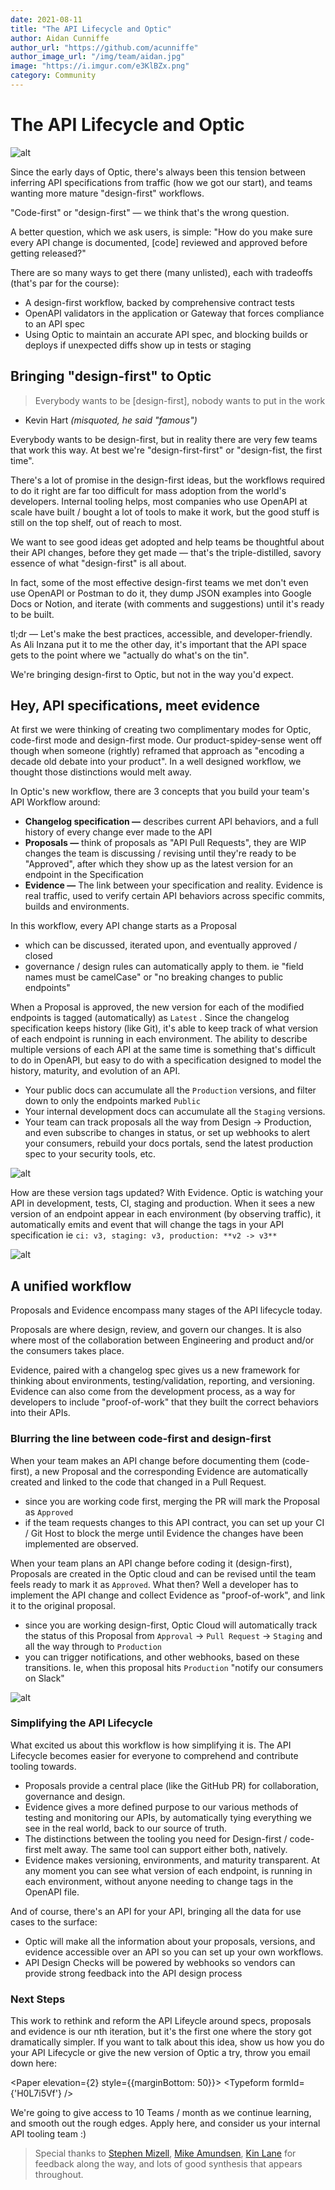 ```yaml
---
date: 2021-08-11
title: "The API Lifecycle and Optic"
author: Aidan Cunniffe
author_url: "https://github.com/acunniffe"
author_image_url: "/img/team/aidan.jpg"
image: "https://i.imgur.com/e3KlBZx.png"
category: Community
---
```


# The API Lifecycle and Optic

![alt](/img/blog-content/social-for-lifecycle.png)

Since the early days of Optic, there's always been this tension between inferring API specifications from traffic (how we got our start), and teams wanting more mature "design-first" workflows.

<!-- truncate -->

"Code-first" or "design-first" — we think that's the wrong question.

A better question, which we ask users, is simple: "How do you make sure every API change is documented, [code] reviewed and approved before getting released?"

There are so many ways to get there (many unlisted), each with tradeoffs (that's par for the course):

- A design-first workflow, backed by comprehensive contract tests
- OpenAPI validators in the application or Gateway that forces compliance to an API spec
- Using Optic to maintain an accurate API spec, and blocking builds or deploys if unexpected diffs show up in tests or staging

## Bringing "design-first" to Optic

> Everybody wants to be [design-first], nobody wants to put in the work
- Kevin Hart *(misquoted, he said "famous")*

Everybody wants to be design-first, but in reality there are very few teams that work this way. At best we're "design-first-first" or "design-fist, the first time".

There's a lot of promise in the design-first ideas, but the workflows required to do it right are far too difficult for mass adoption from the world's developers. Internal tooling helps, most companies who use OpenAPI at scale have built / bought a lot of tools to make it work, but the good stuff is still on the top shelf, out of reach to most.

We want to see good ideas get adopted and help teams be thoughtful about their API changes, before they get made — that's the triple-distilled, savory essence of what "design-first" is all about.

In fact, some of the most effective design-first teams we met don't even use OpenAPI or Postman to do it, they dump JSON examples into Google Docs or Notion, and iterate (with comments and suggestions) until it's ready to be built.

tl;dr — Let's make the best practices, accessible, and developer-friendly. As Ali Inzana put it to me the other day, it's important that the API space gets to the point where we "actually do what's on the tin".

We're bringing design-first to Optic, but not in the way you'd expect.

## Hey, API specifications, meet evidence

At first we were thinking of creating two complimentary modes for Optic, code-first mode and design-first mode. Our product-spidey-sense went off though when someone (rightly) reframed that approach as "encoding a decade old debate into your product". In a well designed workflow, we thought those distinctions would melt away.

In Optic's new workflow, there are 3 concepts that you build your team's API Workflow around:

- **Changelog specification —** describes current API behaviors, and a full history of every change ever made to the API
- **Proposals —** think of proposals as "API Pull Requests", they are WIP changes the team is discussing / revising until they're ready to be "Approved", after which they show up as the latest version for an endpoint in the Specification
- **Evidence —** The link between your specification and reality. Evidence is real traffic, used to verify certain API behaviors across specific commits, builds and environments.

In this workflow, every API change starts as a Proposal

- which can be discussed, iterated upon, and eventually approved / closed
- governance / design rules can automatically apply to them. ie "field names must be camelCase" or "no breaking changes to public endpoints"

When a Proposal is approved, the new version for each of the modified endpoints is tagged (automatically) as `Latest` . Since the changelog specification keeps history (like Git), it's able to keep track of what version of each endpoint is running in each environment. The ability to describe multiple versions of each API at the same time is something that's difficult to do in OpenAPI, but easy to do with a specification designed to model the history, maturity, and evolution of an API.

- Your public docs can accumulate all the `Production` versions, and filter down to only the endpoints marked `Public`
- Your internal development docs can accumulate all the `Staging` versions.
- Your team can track proposals all the way from Design → Production, and even subscribe to changes in status, or set up webhooks to alert your consumers, rebuild your docs portals, send the latest production spec to your security tools, etc.

![alt](/img/blog-content/stages.png)

How are these version tags updated? With Evidence. Optic is watching your API in development, tests, CI, staging and production. When it sees a new version of an endpoint appear in each environment (by observing traffic), it automatically emits and event that will change the tags in your API specification ie `ci: v3, staging: v3, production: **v2 -> v3**`

![alt](/img/blog-content/versions.svg)

## A unified workflow

Proposals and Evidence encompass many stages of the API lifecycle today.

Proposals are where design, review, and govern our changes. It is also where most of the collaboration between Engineering and product and/or the consumers takes place.

Evidence, paired with a changelog spec gives us a new framework for thinking about environments, testing/validation, reporting, and versioning. Evidence can also come from the development process, as a way for developers to include "proof-of-work" that they built the correct behaviors into their APIs.

### Blurring the line between code-first and design-first

When your team makes an API change before documenting them (code-first), a new Proposal and the corresponding Evidence are automatically created and linked to the code that changed in a Pull Request.

- since you are working code first, merging the PR will mark the Proposal as `Approved`
- if the team requests changes to this API contract, you can set up your CI / Git Host to block the merge until Evidence the changes have been implemented are observed.

When your team plans an API change before coding it (design-first), Proposals are created in the Optic cloud and can be revised until the team feels ready to mark it as `Approved`. What then? Well a developer has to implement the API change and collect Evidence as "proof-of-work", and link it to the original proposal.

- since you are working design-first, Optic Cloud will automatically track the status of this Proposal from `Approval` → `Pull Request` → `Staging` and all the way through to `Production`
- you can trigger notifications, and other webhooks, based on these transitions. Ie, when this proposal hits `Production` "notify our consumers on Slack"

![alt](/img/blog-content/timeline.svg)

### Simplifying the API Lifecycle

What excited us about this workflow is how simplifying it is. The API Lifecycle becomes easier for everyone to comprehend and contribute tooling towards.

- Proposals provide a central place (like the GitHub PR) for collaboration, governance and design.
- Evidence gives a more defined purpose to our various methods of testing and monitoring our APIs, by automatically tying everything we see in the real world, back to our source of truth.
- The distinctions between the tooling you need for Design-first / code-first melt away. The same tool can support either both, natively.
- Evidence makes versioning, environments, and maturity transparent. At any moment you can see what version of each endpoint, is running in each environment, without anyone needing to change tags in the OpenAPI file.

And of course, there's an API for your API, bringing all the data for use cases to the surface:

- Optic will make all the information about your proposals, versions, and evidence accessible over an API so you can set up your own workflows.
- API Design Checks will be powered by webhooks so vendors can provide strong feedback into the API design process

### Next Steps

This work to rethink and reform the API Lifeycle around specs, proposals and evidence is our nth iteration, but it's the first one where the story got dramatically simpler. If you want to talk about this idea, show us how you do your API Lifecycle or give the new version of Optic a try, throw you email down here:



<Paper elevation={2} style={{marginBottom: 50}}>
<Typeform formId={'H0L7i5Vf'} />
</Paper>

We're going to give access to 10 Teams / month as we continue learning, and smooth out the rough edges. Apply here, and consider us your internal API tooling team :)

> Special thanks to [Stephen Mizell](https://twitter.com/stephen_mizell?lang=en), [Mike Amundsen](https://twitter.com/mamund), [Kin Lane](https://twitter.com/kinlane) for feedback along the way, and lots of good synthesis that appears throughout.

